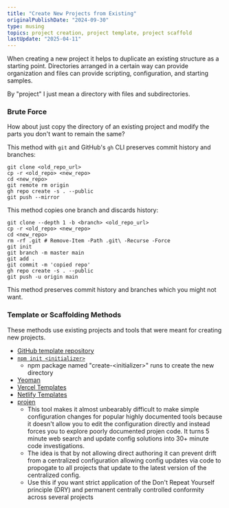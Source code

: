 ```yaml
---
title: "Create New Projects from Existing"
originalPublishDate: "2024-09-30"
type: musing
topics: project creation, project template, project scaffold
lastUpdate: "2025-04-11"
---
```


When creating a new project it helps to duplicate an existing structure as a starting point. Directories arranged in a certain way can provide organization and files can provide scripting, configuration, and starting samples.

By "project" I just mean a directory with files and subdirectories.

### Brute Force

How about just copy the directory of an existing project and modify the parts you don't want to remain the same?

This method with `git` and GitHub's `gh` CLI preserves commit history and branches:
```
git clone <old_repo_url>
cp -r <old_repo> <new_repo>
cd <new_repo>
git remote rm origin
gh repo create -s . --public
git push --mirror
```

This method copies one branch and discards history:
```
git clone --depth 1 -b <branch> <old_repo_url>
cp -r <old_repo> <new_repo>
cd <new_repo>
rm -rf .git # Remove-Item -Path .git\ -Recurse -Force
git init
git branch -m master main
git add .
git commit -m 'copied repo'
gh repo create -s . --public
git push -u origin main
```

This method preserves commit history and branches which you might not want.

### Template or Scaffolding Methods

These methods use existing projects and tools that were meant for creating new projects.

- [GitHub template repository](https://docs.github.com/en/repositories/creating-and-managing-repositories/creating-a-template-repository)
- [`npm init <initializer>`](https://docs.npmjs.com/cli/v10/commands/npm-inithttps://docs.npmjs.com/cli/v10/commands/npm-init)
  - npm package named "create-\<initializer\>" runs to create the new directory
- [Yeoman](https://yeoman.io/)
- [Vercel Templates](https://vercel.com/templates)
- [Netlify Templates](https://www.netlify.com/integrations/templates/)
- [projen](https://projen.io/)
  - This tool makes it almost unbearably difficult to make simple configuration changes for popular highly documented tools because it doesn't allow you to edit the configuration directly and instead forces you to explore poorly documented projen code. It turns 5 minute web search and update config solutions into 30+ minute code investigations.
  - The idea is that by not allowing direct authoring it can prevent drift from a centralized configuration allowing config updates via code to propogate to all projects that update to the latest version of the centralized config.
  - Use this if you want strict application of the Don't Repeat Yourself principle (DRY) and permanent centrally controlled conformity across several projects  
